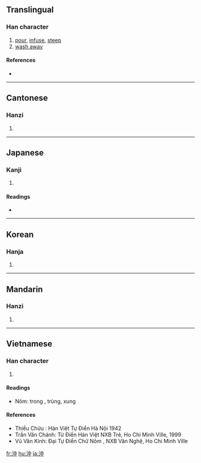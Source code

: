 {{see|冲|盅}}
==Translingual==

===Han character===
{{Han char|rn=85|rad=水|as=04|sn=7|four=3510<sub>6</sub>|canj=水中 (EL)}}

# [[pour]], [[infuse]], [[steep]]
# [[wash away]]

====References====
* {{Han ref|kx=0611.180|dkj=17209|dj=1004.080|hdz=31565.030|uh=6C96|ud=27798|bh=A852|bd=43090}}

----

==Cantonese==

===Hanzi===
{{yue-hanzi|jyut=|y=chung1}}

# {{defn|Cantonese}}

----

==Japanese==

===Kanji===
{{ja-kanji|grade=c|rs=水04}}

# {{defn|Japanese}}

====Readings====
* {{ja-readings|on=[[ちゅう]] (chū)|kun=[[おき]] (oki; [[offing]]), [[わく]] (waku)}}

----

==Korean==

===Hanja===
{{ko-hanja|hangeul=충|eumhun=|rv=chung|mr=ch'ung|y=chwung}}

# {{defn|Korean}}

----

==Mandarin==

===Hanzi===
{{cmn-hanzi|sim=冲|pin=[[chōng]] ([[chong1]]), [[shà]] ([[sha4]]), [[suō]] ([[suo1]])|wg=ch'ung<sup>1</sup>, sha<sup>4</sup>, so<sup>1</sup>}}

# {{defn|Mandarin}}

----

==Vietnamese==

===Han character===
{{vi-hantu|trùng, xung}}

# {{defn|Vietnamese}}
====Readings====
* Nôm: trong , trùng, xung
====References====
* Thiều Chửu : Hán Việt Tự Điển  Hà Nội 1942
* Trần Văn Chánh: Từ Điển Hán Việt NXB Trẻ, Ho Chi Minh Ville, 1999
* Vũ Văn Kính: Đại Tự Điển Chữ Nôm , NXB Văn Nghệ, Ho Chi Minh Ville
[[fr:沖]]
[[hu:沖]]
[[ja:沖]]